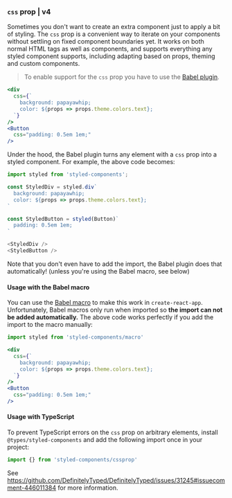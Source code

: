 ### `css` prop | v4

Sometimes you don't want to create an extra component just to apply a bit of styling. The `css` prop is a convenient way to iterate on your components without settling on fixed component boundaries yet. It works on both normal HTML tags as well as components, and supports everything any styled component supports, including adapting based on props, theming and custom components.

> To enable support for the `css` prop you have to use the [Babel plugin](/docs/tooling#babel-plugin).

```jsx
<div
  css={`
    background: papayawhip;
    color: ${props => props.theme.colors.text};
  `}
/>
<Button
  css="padding: 0.5em 1em;"
/>
```

Under the hood, the Babel plugin turns any element with a `css` prop into a styled component. For example, the above code becomes:

```javascript
import styled from 'styled-components';

const StyledDiv = styled.div`
  background: papayawhip;
  color: ${props => props.theme.colors.text};
`

const StyledButton = styled(Button)`
  padding: 0.5em 1em;
`

<StyledDiv />
<StyledButton />
```

Note that you don't even have to add the import, the Babel plugin does that automatically! (unless you're using the Babel macro, see below)

#### Usage with the Babel macro

You can use the [Babel macro](/docs/tooling#babel-macro) to make this work in `create-react-app`. Unfortunately, Babel macros only run when imported so **the import can not be added automatically.** The above code works perfectly if you add the import to the macro manually:

```jsx
import styled from 'styled-components/macro'

<div
  css={`
    background: papayawhip;
    color: ${props => props.theme.colors.text};
  `}
/>
<Button
  css="padding: 0.5em 1em;"
/>
```

#### Usage with TypeScript

To prevent TypeScript errors on the `css` prop on arbitrary elements, install `@types/styled-components` and add the following import once in your project:

```ts
import {} from 'styled-components/cssprop'
```
See https://github.com/DefinitelyTyped/DefinitelyTyped/issues/31245#issuecomment-446011384 for more information.
